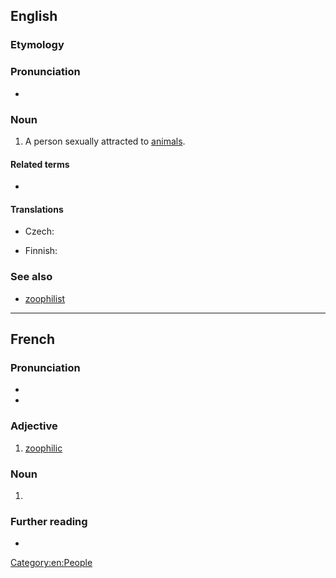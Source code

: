 ==English==

===Etymology===
{{confix|en|zoo|phile}}

===Pronunciation===
* {{IPA|en|/ˈzəʊ.ə.faɪl/|/ˈzuː.ə.faɪl/}}

===Noun===
{{en-noun}}

# A person sexually attracted to [[animal]]s.
#: {{synonyms|en|bestialist|zoosexual|zoo|q3=slang}}

====Related terms====
* {{l|en|zoophilia}}

====Translations====
{{trans-top|person sexually attracted to animals}}
* Czech: {{t+|cs|zoofil|m}}
{{trans-mid}}
* Finnish: {{t|fi|zoofiili}}
{{trans-bottom}}

===See also===
*[[zoophilist]]

[[Category:en:People]]

----

==French==

===Pronunciation===
* {{fr-IPA}}
* {{audio|fr|LL-Q150 (fra)-WikiLucas00-zoophile.wav|Audio}}

===Adjective===
{{fr-adj}}

# [[zoophilic]]

===Noun===
{{fr-noun|mfbysense}}

# {{l|en|zoophile}}

===Further reading===
* {{R:TLFi}}